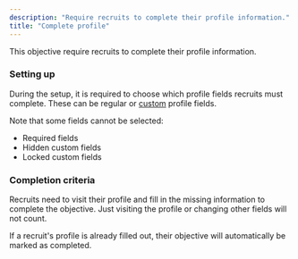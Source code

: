 ```yaml
---
description: "Require recruits to complete their profile information."
title: "Complete profile"
---
```


This objective require recruits to complete their profile information.

### Setting up

During the setup, it is required to choose which profile fields recruits must complete. These can be regular or [custom](https://docs.moodle.org/en/User_profile_fields) profile fields.

Note that some fields cannot be selected:

- Required fields
- Hidden custom fields
- Locked custom fields

### Completion criteria

Recruits need to visit their profile and fill in the missing information to complete the objective. Just visiting the profile or changing other fields will not count.

If a recruit's profile is already filled out, their objective will automatically be marked as completed.